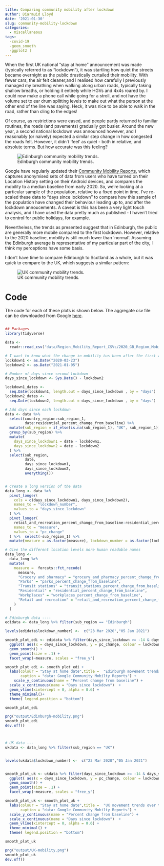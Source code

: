```yaml
---
title: Comparing community mobility after lockdown
author: Diarmuid Lloyd
date: '2021-01-30'
slug: community-mobility-lockdown
categories: 
  - miscellaneous
tags:
  -covid-19 
  -geom_smooth
  -ggplot2 ]
---
```


When the first UK national "stay at home" announcement was made (typically referred to as "lockdown"), it was startling how quiet the streets became overnight as the public drastically curtailed their mobility. With fewer cars, the air felt cleaner,and I realised how carefully I previously managed my breathing when walking along urban roads, typically taking shallow breaths, or holding it entirely while HGVs and 4x4s roared by. I could now make a phone call while going for a stroll, and not have the volume set to ear drum splitting levels to make out what the person at the other end of the line was saying. Heck, it was nice to be able to walk in the road, rather than cling to the edges!

Of course, as restrictions were eased, and people partly returned to familiar routines, the roads (and pavements) gradually got busier. Around the new year, a second national lockdown was announced however, and I reasonably (or naively) expected a similar step change in how congested the roads felt. However, it didn't 'feel' as quiet - both in relative, and absolute terms. But how accurate was this feeling?

![Edinburgh community mobility trends.](/img/Edinburgh-mobility.png)

Google have regularly updated their [Community Mobility Reports](https://www.google.com/covid19/mobility/), which captures anonymised sets of data from users who have turned on their Location History setting on their Android devices, and compares the mobility to a median baseline from early 2020. So, we're looking at a particular sample of the population, relative to a fixed point in time. I've re-scaled these data to "days since lockdown" to compare how this sample of the population have changed their behaviour leading up to, and after the lockdown annoucements. A caveat is this has been a very light touch analysis, and I have used the data pretty much as published - I haven't tried to control for public holidays, for example.

Nevertheless, the trends as presented  suggest that in Edinburgh, the public are generally more mobile compared to the first lockdown. However, relative to the 2020 baseline, mobility is still much lower than 'normal'. Assuming the Edinburgh average is representative of my particular part of the city, I think my perceptions have some basis.

I don't have time to compare Edinburgh to Scotland as a whole, but it was quick to compare to the UK, which suggests a similar pattern:

![UK community mobility trends.](/img/UK-mobility.png)


# Code

The code for each of these plots is shown below. The aggregate csv file can be downloaded from Google [here](https://www.gstatic.com/covid19/mobility/Region_Mobility_Report_CSVs.zip).



```r

## Packages
library(tidyverse)

data <-
  readr::read_csv("data/Region_Mobility_Report_CSVs/2020_GB_Region_Mobility_Report.csv")

# I want to know what the change in mobility has been after the first and second major lockdowns in Scotland
lockdown1 <- as.Date("2020-03-23")
lockdown2 <- as.Date("2021-01-05")

# Number of days since second lockdown
days_since_lockdown <- Sys.Date() - lockdown2

lockdown1_dates <-
  seq.Date(lockdown1, length.out = days_since_lockdown , by = "days")
lockdown2_dates <-
  seq.Date(lockdown2, length.out = days_since_lockdown , by = "days")

# Add days since each lockdown
data <- data %>%
  select(country_region:sub_region_1,
         date:residential_percent_change_from_baseline) %>%
  mutate(sub_region = if_else(is.na(sub_region_1), "UK", sub_region_1)) %>%
  group_by(sub_region) %>%
  mutate(
    days_since_lockdown1 = date - lockdown1,
    days_since_lockdown2 = date - lockdown2
  ) %>%
  select(sub_region,
         date,
         days_since_lockdown1,
         days_since_lockdown2,
         everything())


# Create a long version of the data
data_long <- data %>%
  pivot_longer(
    cols = c(days_since_lockdown1, days_since_lockdown2),
    names_to = "lockdown_number",
    values_to = "days_since_lockdown"
  ) %>%
  pivot_longer(
    retail_and_recreation_percent_change_from_baseline:residential_percent_change_from_baseline,
    names_to = "measure",
    values_to = "pc_change"
  ) %>%  select(-sub_region_1) %>%
  mutate(measure = as.factor(measure), lockdown_number = as.factor(lockdown_number))

# Give the different location levels more human readable names
data_long <-
  data_long %>%
  mutate(
    measure =  forcats::fct_recode(
      measure,
      "Grocery and pharmacy" = "grocery_and_pharmacy_percent_change_from_baseline",
      "Parks" = "parks_percent_change_from_baseline",
      "Transit stations" = "transit_stations_percent_change_from_baseline",
      "Residential" = "residential_percent_change_from_baseline",
      "Workplaces" = "workplaces_percent_change_from_baseline",
      "Retail and recreation" = "retail_and_recreation_percent_change_from_baseline"
    )
  ) 

# Edinburgh data ----
edidata <- data_long %>% filter(sub_region == "Edinburgh") 

levels(edidata$lockdown_number) <-  c("23 Mar 2020","05 Jan 2021")

smooth_plot_edi <- edidata %>% filter(days_since_lockdown >= -14 & days_since_lockdown < 30 ) %>% 
  ggplot( aes(x = days_since_lockdown, y = pc_change, colour = lockdown_number) ) +
  geom_smooth() +
  geom_point(size = .1) +
  facet_wrap(~measure, scales = "free_y") 

smooth_plot_edi <- smooth_plot_edi + 
  labs(colour = "Stay at home date",title =  "Edinburgh movement trends over time by place category",
       caption = "data: Google Community Mobilty Reports") +
    scale_y_continuous(name = "Percent change from baseline") +
  scale_x_continuous(name = "Days since lockdown")  +
  geom_vline(xintercept = 0, alpha = 0.6) +
  theme_minimal()+
  theme( legend.position = "bottom") 

smooth_plot_edi

png("output/Edinburgh-mobility.png")
smooth_plot_edi
dev.off()



# UK data ---
ukdata <- data_long %>% filter(sub_region == "UK") 


levels(ukdata$lockdown_number) <-  c("23 Mar 2020","05 Jan 2021")


smooth_plot_uk <- ukdata %>% filter(days_since_lockdown >= -14 & days_since_lockdown < 30 ) %>% 
  ggplot( aes(x = days_since_lockdown, y = pc_change, colour = lockdown_number) ) +
  geom_smooth() +
  geom_point(size = .1) +
  facet_wrap(~measure, scales = "free_y") 

smooth_plot_uk <- smooth_plot_uk + 
  labs(colour = "Stay at home date",title =  "UK movement trends over time by place category",
       caption = "data: Google Community Mobilty Reports") +
  scale_y_continuous(name = "Percent change from baseline") +
  scale_x_continuous(name = "Days since lockdown")  +
  geom_vline(xintercept = 0, alpha = 0.6) +
  theme_minimal() +
  theme( legend.position = "bottom")

smooth_plot_uk

png("output/UK-mobility.png")
smooth_plot_uk
dev.off()
 

```

